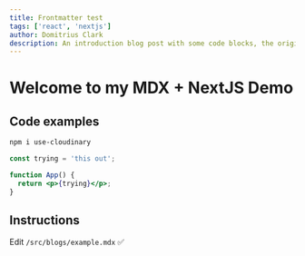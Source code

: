 ```yaml
---
title: Frontmatter test
tags: ['react', 'nextjs']
author: Domitrius Clark
description: An introduction blog post with some code blocks, the original
---
```


# Welcome to my MDX + NextJS Demo

## Code examples

```bash
npm i use-cloudinary
```

```jsx
const trying = 'this out';

function App() {
  return <p>{trying}</p>;
}
```

## Instructions

Edit `/src/blogs/example.mdx` ✅
